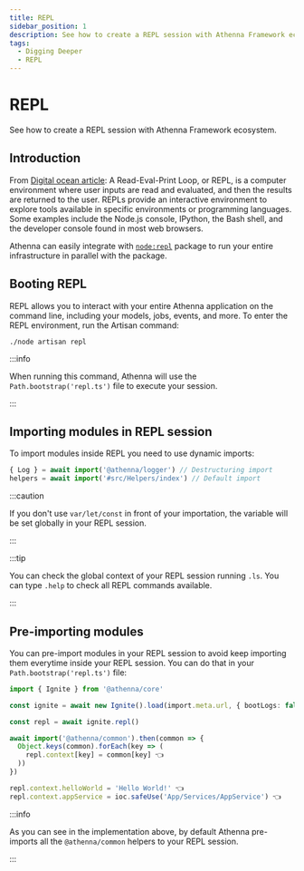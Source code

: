 ```yaml
---
title: REPL
sidebar_position: 1
description: See how to create a REPL session with Athenna Framework ecosystem.
tags:
  - Digging Deeper
  - REPL
---
```


# REPL

See how to create a REPL session with Athenna Framework ecosystem.

## Introduction

From [Digital ocean article](https://www.digitalocean.com/community/tutorials/what-is-repl): 
A Read-Eval-Print Loop, or REPL, is a computer environment 
where user inputs are read and evaluated, and then the results 
are returned to the user. REPLs provide an interactive 
environment to explore tools available in specific environments 
or programming languages. Some examples include the Node.js 
console, IPython, the Bash shell, and the developer console 
found in most web browsers.

Athenna can easily integrate with 
[`node:repl`](https://nodejs.org/api/repl.html#repl) package 
to run your entire infrastructure in parallel with the package.

## Booting REPL

REPL allows you to interact with your entire Athenna 
application on the command line, including your models,
jobs, events, and more. To enter the REPL environment, 
run the Artisan command:

```shell
./node artisan repl
```

:::info

When running this command, Athenna will use the 
`Path.bootstrap('repl.ts')` file to execute your session.

:::

## Importing modules in REPL session

To import modules inside REPL you need to use dynamic imports:

```javascript
{ Log } = await import('@athenna/logger') // Destructuring import
helpers = await import('#src/Helpers/index') // Default import
```

:::caution

If you don't use `var/let/const` in front of your importation, 
the variable will be set globally in your REPL session.

:::

:::tip

You can check the global context of your REPL session 
running `.ls`. You can type `.help` to check all REPL 
commands available.

:::

## Pre-importing modules

You can pre-import modules in your REPL session to avoid keep
importing them everytime inside your REPL session. You can do that
in your `Path.bootstrap('repl.ts')` file:

```typescript
import { Ignite } from '@athenna/core'

const ignite = await new Ignite().load(import.meta.url, { bootLogs: false })

const repl = await ignite.repl()

await import('@athenna/common').then(common => {
  Object.keys(common).forEach(key => (
    repl.context[key] = common[key] 👈
  ))
})

repl.context.helloWorld = 'Hello World!' 👈
repl.context.appService = ioc.safeUse('App/Services/AppService') 👈
```

:::info

As you can see in the implementation above, by default Athenna
pre-imports all the `@athenna/common` helpers to your REPL session.

:::
